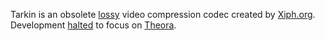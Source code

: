 {{Codec video|id=tark}}
{{Wikipedia|Tarkin (codec)}}

Tarkin is an obsolete [[lossy]] video compression codec created by [[Xiph.org]]. Development [http://lists.xiph.org/pipermail/vorbis-dev/2005-August/018213.html halted] to focus on [[Theora]].